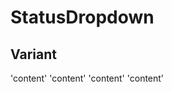 
# StatusDropdown

<Props of={StatusDropdown} />

## Variant

<Playground>
  <Row>
    <StatusDropdown status='warning' label='WARNING'>
      'content'
    </StatusDropdown>
  </Row>
  <Spreader spread='small' />
  <Row>
    <StatusDropdown status='info' label='INFO'>
       'content'
    </StatusDropdown>
  </Row>
  <Spreader spread='small' />
  <Row>
    <StatusDropdown status='alert' label='ALERT'>
       'content'
    </StatusDropdown>
  </Row>
  <Spreader spread='small' />
  <Row>
    <StatusDropdown status='success' label='SUCCESS'>
       'content'
    </StatusDropdown>
  </Row>
</Playground>
